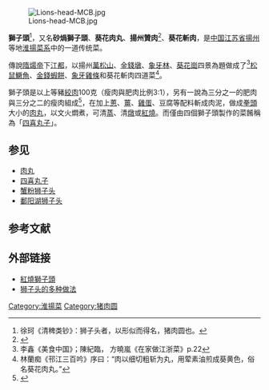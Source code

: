 {{About|一道料理||狮头}}
{{NoteTA
|G1 = Food
}}
[[File:Lions-head-MCB.jpg|thumb]]

'''獅子頭'''<ref>徐珂《清稗类钞》：狮子头者，以形似而得名，猪肉圆也。</ref>，又名'''砂煱獅子頭'''、'''葵花肉丸'''、'''揚州贊肉'''<ref>{{cite book |author=程安琪 |title=《媽媽的菜: 傅培梅家傳幸福的滋味》 |pages=90 |publisher=萬里機構‧得利書局 |location=香港 |isbn=9789621455734 |date=2014年8月}}</ref>、'''葵花斬肉'''，是[[中国|中国]][[江苏省|江苏省]][[揚州市|揚州]]等地[[淮揚菜系|淮揚菜系]]中的一道传统菜。

傳說[[隋煬帝|隋煬帝]]下[[江都|江都]]，以揚州[[萬松山|萬松山]]、[[金錢墩|金錢墩]]、[[象牙林|象牙林]]、[[葵花崗|葵花崗]]四景為題做成了<ref>李鑫《美食中国》；陳紀臨， 方曉嵐《在家做江浙菜》p.22</ref>[[松鼠鱖魚|松鼠鱖魚]]、[[金錢蝦餅|金錢蝦餅]]、[[象牙雞條|象牙雞條]]和葵花斬肉四道菜<ref>林蘭痴《邗江三百吟》序曰：“肉以细切粗斩为丸，用荤素油煎成葵黄色，俗名葵花肉丸。”</ref>。

獅子頭是以上等豬[[絞肉|絞肉]]100克（瘦肉與肥肉比例3:1），另有一說為三分之一的肥肉與三分之二的瘦肉組成<ref>{{Cite web |url=https://www.youtube.com/watch?v=JfH5TpqXkDk |title=存档副本 |access-date=2017-05-03 |archive-date=2020-05-05 |archive-url=https://web.archive.org/web/20200505054411/https://www.youtube.com/watch?v=JfH5TpqXkDk&gl=US&hl=en |dead-url=no }}</ref>，在加上[[蔥|蔥]]、[[薑|薑]]、[[雞蛋|雞蛋]]、豆腐等配料斬成肉泥，做成[[拳頭|拳頭]]大小的[[肉丸|肉丸]]，以文火燜煮，可清[[蒸|蒸]]、清[[燉|燉]]或[[紅燒|紅燒]]。而僅由四個獅子頭製作的菜餚稱為「[[四喜丸子|四喜丸子]]」。

==参见==
*[[肉丸|肉丸]]
*[[四喜丸子|四喜丸子]]
*[[蟹粉狮子头|蟹粉狮子头]]
*[[鄱阳湖狮子头|鄱阳湖狮子头]]

==参考文献==
{{Reflist}}

==外部链接==
{{wikibooks|食谱/紅燒獅子頭}}
*[http://www.ytower.com.tw/prj/prj_217/p1.asp 紅燒獅子頭] {{Wayback|url=http://www.ytower.com.tw/prj/prj_217/p1.asp |date=20210423014406 }}
*[http://www.spuweb.cn/component/option,com_search/Itemid,235/searchword,狮子头/ 狮子头的多种做法]{{dead link|date=2018年3月 |bot=InternetArchiveBot |fix-attempted=yes }}
{{本幫菜}}
{{Food-and-drink-stub}}

[[Category:淮揚菜|Category:淮揚菜]]
[[Category:猪肉圆|Category:猪肉圆]]